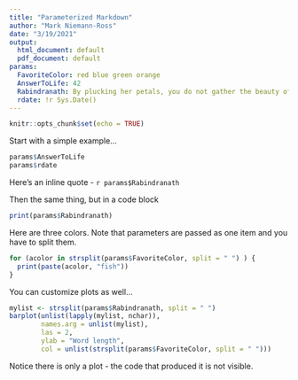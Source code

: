```yaml
---
title: "Parameterized Markdown"
author: "Mark Niemann-Ross"
date: "3/19/2021"
output:
  html_document: default
  pdf_document: default
params:
  FavoriteColor: red blue green orange
  AnswerToLife: 42
  Rabindranath: By plucking her petals, you do not gather the beauty of the flower.
  rdate: !r Sys.Date()
---
```


```r
knitr::opts_chunk$set(echo = TRUE)

```

Start with a simple example...
```r
params$AnswerToLife
params$rdate

```

Here's an inline quote - ``r params$Rabindranath`` 

Then the same thing, but in a code block
```r
print(params$Rabindranath)

```

Here are three colors. Note that parameters are passed as one item and you have to split them.

```r
for (acolor in strsplit(params$FavoriteColor, split = " ") ) {
  print(paste(acolor, "fish"))
}

```

You can customize plots as well...

```r

mylist <- strsplit(params$Rabindranath, split = " ")
barplot(unlist(lapply(mylist, nchar)), 
        names.arg = unlist(mylist),
        las = 2,
        ylab = "Word length",
        col = unlist(strsplit(params$FavoriteColor, split = " ")))

```
Notice there is only a plot - the code that produced it is not visible.


